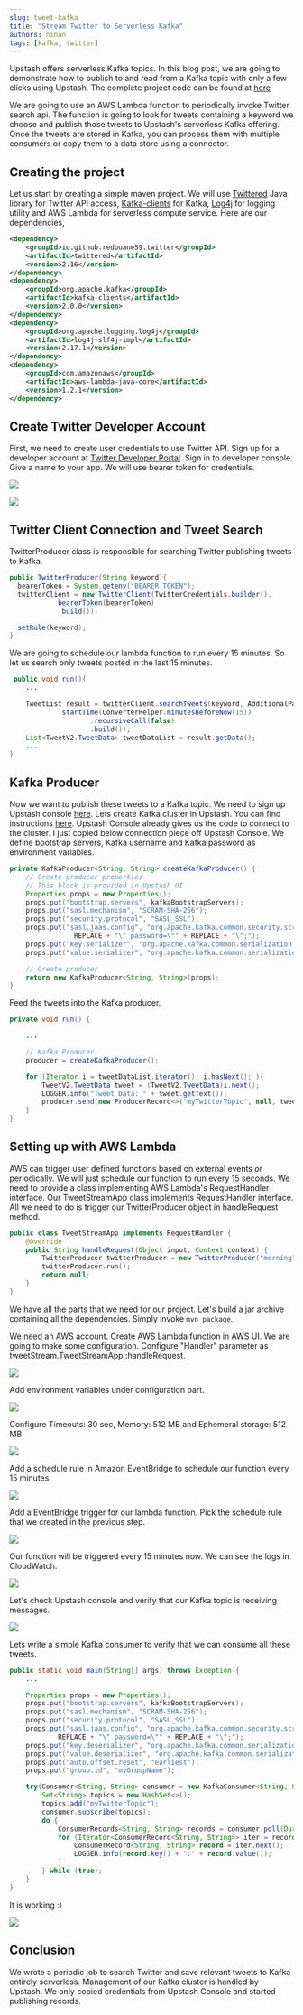 ```yaml
---
slug: tweet-kafka
title: "Stream Twitter to Serverless Kafka"
authors: nihan
tags: [kafka, twitter]
---
```


Upstash offers serverless Kafka topics. In this blog post, we are going to demonstrate how to publish to and read from a Kafka topic with only a few clicks using Upstash. The complete project code can be found at [here](https://github.com/upstash/kafka-examples/tree/master/tweet-streaming)

We are going to use an AWS Lambda function to periodically invoke Twitter search api. The function is going to look for tweets containing a keyword we choose and publish those tweets to Upstash's serverless Kafka offering. Once the tweets are stored in Kafka, you can process them with multiple consumers or copy them to a data store using a connector.

## Creating the project

Let us start by creating a simple maven project. We will use [Twittered](https://github.com/redouane59/twittered) Java library for Twitter API access, [Kafka-clients](https://kafka.apache.org) for Kafka, [Log4j](https://logging.apache.org/log4j/2.x/) for logging utility and AWS Lambda for serverless compute service. Here are our dependencies,

```xml
<dependency>
    <groupId>io.github.redouane59.twitter</groupId>
    <artifactId>twittered</artifactId>
    <version>2.16</version>
</dependency>
<dependency>
    <groupId>org.apache.kafka</groupId>
    <artifactId>kafka-clients</artifactId>
    <version>2.0.0</version>
</dependency>
<dependency>
    <groupId>org.apache.logging.log4j</groupId>
    <artifactId>log4j-slf4j-impl</artifactId>
    <version>2.17.1</version>
</dependency>
<dependency>
    <groupId>com.amazonaws</groupId>
    <artifactId>aws-lambda-java-core</artifactId>
    <version>1.2.1</version>
</dependency>
```

## Create Twitter Developer Account

First, we need to create user credentials to use Twitter API. Sign up for a developer account at [Twitter Developer Portal](https://developer.twitter.com/en). Sign in to developer console. Give a name to your app. We will use bearer token for credentials.

![](https://i.imgur.com/E2K5cjj.png)

![](https://i.imgur.com/yGAnrcn.png)

## Twitter Client Connection and Tweet Search

TwitterProducer class is responsible for searching Twitter publishing tweets to Kafka.

```java
public TwitterProducer(String keyword){
  bearerToken = System.getenv("BEARER_TOKEN");
  twitterClient = new TwitterClient(TwitterCredentials.builder().
            bearerToken(bearerToken)
            .build());

  setRule(keyword);
}
```

We are going to schedule our lambda function to run every 15 minutes. So let us search only tweets posted in the last 15 minutes.

```java
 public void run(){
    ...

    TweetList result = twitterClient.searchTweets(keyword, AdditionalParameters.builder()
            .startTime(ConverterHelper.minutesBeforeNow(15))
                    .recursiveCall(false)
                    .build());
    List<TweetV2.TweetData> tweetDataList = result.getData();
    ...
}
```

## Kafka Producer

Now we want to publish these tweets to a Kafka topic. We need to sign up Upstash console [here](https://console.upstash.com/login). Lets create Kafka cluster in Upstash. You can find instructions [here](https://docs.upstash.com/kafka). Upstash Console already gives us the code to connect to the cluster. I just copied below connection piece off Upstash Console. We define bootstrap servers, Kafka username and Kafka password as environment variables.

```java
private KafkaProducer<String, String> createKafkaProducer() {
    // Create producer properties
    // This block is provided in Upstash UI
    Properties props = new Properties();
    props.put("bootstrap.servers", kafkaBootstrapServers);
    props.put("sasl.mechanism", "SCRAM-SHA-256");
    props.put("security.protocol", "SASL_SSL");
    props.put("sasl.jaas.config", "org.apache.kafka.common.security.scram.ScramLoginModule required username=\"" +
                REPLACE + "\" password=\"" + REPLACE + "\";");
    props.put("key.serializer", "org.apache.kafka.common.serialization.StringSerializer");
    props.put("value.serializer", "org.apache.kafka.common.serialization.StringSerializer");

    // Create producer
    return new KafkaProducer<String, String>(props);
}
```

Feed the tweets into the Kafka producer.

```java
private void run() {

    ...

    // Kafka Producer
    producer = createKafkaProducer();

    for (Iterator i = tweetDataList.iterator(); i.hasNext(); ){
        TweetV2.TweetData tweet = (TweetV2.TweetData)i.next();
        LOGGER.info("Tweet Data: " + tweet.getText());
        producer.send(new ProducerRecord<>("myTwitterTopic", null, tweet.getText())).get();
    }
}
```

## Setting up with AWS Lambda

AWS can trigger user defined functions based on external events or periodically. We will just schedule our function to run every 15 seconds. We need to provide a class implementing AWS Lambda's RequestHandler interface. Our TweetStreamApp class implements RequestHandler interface. All we need to do is trigger our TwitterProducer object in handleRequest method.

```java
public class TweetStreamApp implements RequestHandler {
    @Override
    public String handleRequest(Object input, Context context) {
        TwitterProducer twitterProducer = new TwitterProducer("morning");
        twitterProducer.run();
        return null;
    }
}
```

We have all the parts that we need for our project. Let's build a jar archive containing all the dependencies. Simply invoke `mvn package`.

We need an AWS account. Create AWS Lambda function in AWS UI. We are going to make some configuration. Configure "Handler" parameter as tweetStream.TweetStreamApp::handleRequest.

![](https://i.imgur.com/BuxspZL.png)

Add environment variables under configuration part.

![](https://i.imgur.com/jrC85t2.png)

Configure Timeouts: 30 sec, Memory: 512 MB and Ephemeral storage: 512 MB.

![](https://i.imgur.com/tatMLOJ.png)

Add a schedule rule in Amazon EventBridge to schedule our function every 15 minutes.

![](https://i.imgur.com/srjlDEK.png)

Add a EventBridge trigger for our lambda function. Pick the schedule rule that we created in the previous step.

![](https://i.imgur.com/gC8lsRB.png)

Our function will be triggered every 15 minutes now. We can see the logs in CloudWatch.

![](https://i.imgur.com/XHBmsda.png)

Let's check Upstash console and verify that our Kafka topic is receiving messages.

![](https://i.imgur.com/HNKcTyJ.png)

Lets write a simple Kafka consumer to verify that we can consume all these tweets.

```java
public static void main(String[] args) throws Exception {
    ...

    Properties props = new Properties();
    props.put("bootstrap.servers", kafkaBootstrapServers);
    props.put("sasl.mechanism", "SCRAM-SHA-256");
    props.put("security.protocol", "SASL_SSL");
    props.put("sasl.jaas.config", "org.apache.kafka.common.security.scram.ScramLoginModule required username=\"" +
            REPLACE + "\" password=\"" + REPLACE + "\";");
    props.put("key.deserializer", "org.apache.kafka.common.serialization.StringDeserializer");
    props.put("value.deserializer", "org.apache.kafka.common.serialization.StringDeserializer");
    props.put("auto.offset.reset", "earliest");
    props.put("group.id", "myGroupName");

    try(Consumer<String, String> consumer = new KafkaConsumer<String, String>(props)) {
        Set<String> topics = new HashSet<>();
        topics.add("myTwitterTopic");
        consumer.subscribe(topics);
        do {
            ConsumerRecords<String, String> records = consumer.poll(Duration.ofSeconds(1));
            for (Iterator<ConsumerRecord<String, String>> iter = records.iterator(); iter.hasNext(); ) {
                ConsumerRecord<String, String> record = iter.next();
                LOGGER.info(record.key() + ":" + record.value());
            }
        } while (true);
    }
}

```

It is working :)

![](https://i.imgur.com/WkKsj4k.png)

## Conclusion

We wrote a periodic job to search Twitter and save relevant tweets to Kafka entirely serverless. Management of our Kafka cluster is handled by Upstash. We only copied credentials from Upstash Console and started publishing records.
